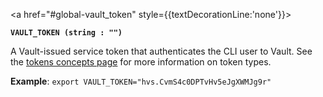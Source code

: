 <a id="global-vault_token" />

<a href="#global-vault_token" style={{textDecorationLine:'none'}}>

**`VAULT_TOKEN (string : "")`**

</a>

A Vault-issued service token that authenticates the CLI user to Vault.
See the [tokens concepts page](/vault/docs/concepts/tokens) for more information
on token types.

**Example**: `export VAULT_TOKEN="hvs.CvmS4c0DPTvHv5eJgXWMJg9r"`

